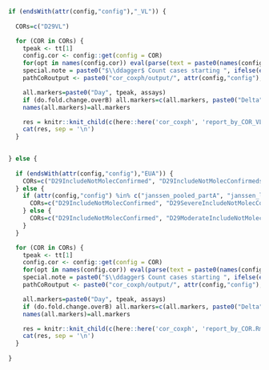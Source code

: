 
<!-- D29start1 is ENSEMBLE specific -->

```r

if (endsWith(attr(config,"config"),"_VL")) {
  
  CORs=c("D29VL")

  for (COR in CORs) {
    tpeak <- tt[1]
    config.cor <- config::get(config = COR)
    for(opt in names(config.cor)) eval(parse(text = paste0(names(config.cor[opt])," <- config.cor[[opt]]")))
    special.note = paste0("$\\ddagger$ Count cases starting ", ifelse(endsWith(COR,"start1"),1,7), " days post Day 29.")
    pathCoRoutput <- paste0("cor_coxph/output/", attr(config,"config"), "/", COR)

    all.markers=paste0("Day", tpeak, assays)
    if (do.fold.change.overB) all.markers=c(all.markers, paste0("Delta", tpeak, "overB", assays))
    names(all.markers)=all.markers

    res = knitr::knit_child(c(here::here('cor_coxph', 'report_by_COR_VL.Rmd')), quiet = TRUE)
    cat(res, sep = '\n')
  }

  
} else {
  
  if (endsWith(attr(config,"config"),"EUA")) {
    CORs=c("D29IncludeNotMolecConfirmed", "D29IncludeNotMolecConfirmedstart1")
  } else {
    if (attr(config,"config") %in% c("janssen_pooled_partA", "janssen_la_partA")) {
      CORs=c("D29IncludeNotMolecConfirmed", "D29SevereIncludeNotMolecConfirmed", "D29ModerateIncludeNotMolecConfirmed")
    } else {
      CORs=c("D29IncludeNotMolecConfirmed", "D29ModerateIncludeNotMolecConfirmed")
    }
  }

  for (COR in CORs) {
    tpeak <- tt[1]
    config.cor <- config::get(config = COR)
    for(opt in names(config.cor)) eval(parse(text = paste0(names(config.cor[opt])," <- config.cor[[opt]]")))
    special.note = paste0("$\\ddagger$ Count cases starting ", ifelse(endsWith(COR,"start1"),1,7), " days post Day 29.")
    pathCoRoutput <- paste0("cor_coxph/output/", attr(config,"config"), "/", COR)

    all.markers=paste0("Day", tpeak, assays)
    if (do.fold.change.overB) all.markers=c(all.markers, paste0("Delta", tpeak, "overB", assays))
    names(all.markers)=all.markers

    res = knitr::knit_child(c(here::here('cor_coxph', 'report_by_COR.Rmd')), quiet = TRUE)
    cat(res, sep = '\n')
  }
  
}
```
